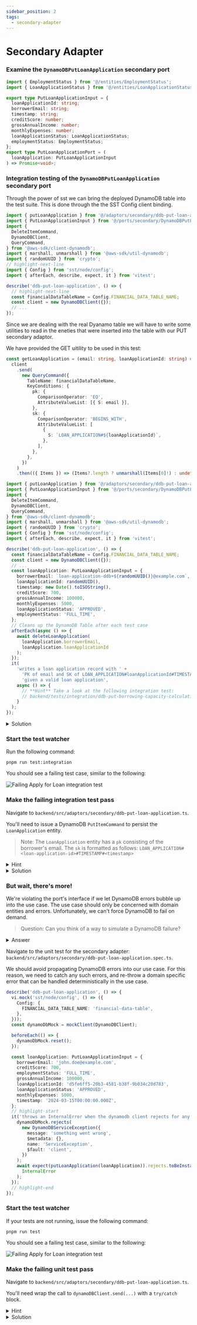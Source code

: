 ```yaml
---
sidebar_position: 2
tags:
  - secondary-adapter
---
```


# Secondary Adapter

### Examine the `DynamoDBPutLoanApplication` secondary port

```typescript title="backend/src/ports/secondary/DynamoDBPutLoanApplication.ts"
import { EmploymentStatus } from '@/entities/EmploymentStatus';
import { LoanApplicationStatus } from '@/entities/LoanApplicationStatus';

export type PutLoanApplicationInput = {
  loanApplicationId: string;
  borrowerEmail: string;
  timestamp: string;
  creditScore: number;
  grossAnnualIncome: number;
  monthlyExpenses: number;
  loanApplicationStatus: LoanApplicationStatus;
  employmentStatus: EmploymentStatus;
};
export type PutLoanApplicationPort = (
  loanApplication: PutLoanApplicationInput
) => Promise<void>;
```

### Integration testing of the `DynamoDBPutLoanApplication` secondary port

Through the power of sst we can bring the deployed DynamoDB table into the test suite.
This is done through the the SST Config client binding.

```typescript title="backend/tests/integration/ddb-put-loan-application.spec.ts"
import { putLoanApplication } from '@/adaptors/secondary/ddb-put-loan-application';
import { PutLoanApplicationInput } from '@/ports/secondary/DynamoDBPutLoanApplication';
import {
  DeleteItemCommand,
  DynamoDBClient,
  QueryCommand,
} from '@aws-sdk/client-dynamodb';
import { marshall, unmarshall } from '@aws-sdk/util-dynamodb';
import { randomUUID } from 'crypto';
// highlight-next-line
import { Config } from 'sst/node/config';
import { afterEach, describe, expect, it } from 'vitest';

describe('ddb-put-loan-application', () => {
  // highlight-next-line
  const financialDataTableName = Config.FINANCIAL_DATA_TABLE_NAME;
  const client = new DynamoDBClient({});
  // ...
});
```

Since we are dealing with the real Dyanamo table we will have to write some utilities to read in the eneties that were inserted into the table with our PUT secondary adaptor.

We have provided the GET uitility to be used in this test:

```typescript title="backend/tests/integration/ddb-put-loan-application.spec.ts"
const getLoanApplication = (email: string, loanApplicationId: string) =>
  client
    .send(
      new QueryCommand({
        TableName: financialDataTableName,
        KeyConditions: {
          pk: {
            ComparisonOperator: 'EQ',
            AttributeValueList: [{ S: email }],
          },
          sk: {
            ComparisonOperator: 'BEGINS_WITH',
            AttributeValueList: [
              {
                S: `LOAN_APPLICATION#${loanApplicationId}`,
              },
            ],
          },
        },
      })
    )
    .then(({ Items }) => (Items?.length ? unmarshall(Items[0]!) : undefined));
```

```typescript title="backend/tests/integration/ddb-put-loan-application.spec.ts"
import { putLoanApplication } from '@/adaptors/secondary/ddb-put-loan-application';
import { PutLoanApplicationInput } from '@/ports/secondary/DynamoDBPutLoanApplication';
import {
  DeleteItemCommand,
  DynamoDBClient,
  QueryCommand,
} from '@aws-sdk/client-dynamodb';
import { marshall, unmarshall } from '@aws-sdk/util-dynamodb';
import { randomUUID } from 'crypto';
import { Config } from 'sst/node/config';
import { afterEach, describe, expect, it } from 'vitest';

describe('ddb-put-loan-application', () => {
  const financialDataTableName = Config.FINANCIAL_DATA_TABLE_NAME;
  const client = new DynamoDBClient({});
  // ...
  const loanApplication: PutLoanApplicationInput = {
    borrowerEmail: `loan-application-ddb+${randomUUID()}@example.com`,
    loanApplicationId: randomUUID(),
    timestamp: new Date().toISOString(),
    creditScore: 700,
    grossAnnualIncome: 100000,
    monthlyExpenses: 5000,
    loanApplicationStatus: 'APPROVED',
    employmentStatus: 'FULL_TIME',
  };
  // Cleans up the DynamoDB Table after each test case
  afterEach(async () => {
    await deleteLoanApplication(
      loanApplication.borrowerEmail,
      loanApplication.loanApplicationId
    );
  });
  it(
    'writes a loan application record with ' +
      'PK of email and SK of LOAN_APPLICATION#loanApplicationId#TIMESTAMP#timestamp ' +
      'given a valid loan application',
    async () => {
      // **Hint** Take a look at the following integration test:
      // backend/tests/integration/ddb-put-borrowing-capacity-calculation.spec.ts
    }
  );
});
```

<details>
  <summary>Solution</summary>

```typescript title="backend/tests/integration/ddb-put-loan-application.spec.ts"
import { putLoanApplication } from '@/adaptors/secondary/ddb-put-loan-application';
import { PutLoanApplicationInput } from '@/ports/secondary/DynamoDBPutLoanApplication';
import {
  DeleteItemCommand,
  DynamoDBClient,
  QueryCommand,
} from '@aws-sdk/client-dynamodb';
import { marshall, unmarshall } from '@aws-sdk/util-dynamodb';
import { randomUUID } from 'crypto';
import { Config } from 'sst/node/config';
import { afterEach, describe, expect, it } from 'vitest';

describe('ddb-put-loan-application', () => {
  const financialDataTableName = Config.FINANCIAL_DATA_TABLE_NAME;
  const client = new DynamoDBClient({});
  const getLoanApplication = (email: string, loanApplicationId: string) =>
    client
      .send(
        new QueryCommand({
          TableName: financialDataTableName,
          KeyConditions: {
            pk: {
              ComparisonOperator: 'EQ',
              AttributeValueList: [{ S: email }],
            },
            sk: {
              ComparisonOperator: 'BEGINS_WITH',
              AttributeValueList: [
                {
                  S: `LOAN_APPLICATION#${loanApplicationId}`,
                },
              ],
            },
          },
        })
      )
      .then(({ Items }) => (Items?.length ? unmarshall(Items[0]!) : undefined));
  const deleteLoanApplication = (email: string, loanApplicationId: string) =>
    getLoanApplication(email, loanApplicationId).then(
      async (loanApplication) => {
        if (loanApplication) {
          await client.send(
            new DeleteItemCommand({
              TableName: financialDataTableName,
              Key: marshall({
                pk: email,
                sk:
                  `LOAN_APPLICATION#${loanApplicationId}` +
                  `#TIMESTAMP#${loanApplication.timestamp}`,
              }),
            })
          );
        }
      }
    );
  const loanApplication: PutLoanApplicationInput = {
    borrowerEmail: `loan-application-ddb+${randomUUID()}@example.com`,
    loanApplicationId: randomUUID(),
    timestamp: new Date().toISOString(),
    creditScore: 700,
    grossAnnualIncome: 100000,
    monthlyExpenses: 5000,
    loanApplicationStatus: 'APPROVED',
    employmentStatus: 'FULL_TIME',
  };
  afterEach(async () => {
    await deleteLoanApplication(
      loanApplication.borrowerEmail,
      loanApplication.loanApplicationId
    );
  });
  it(
    'writes a loan application record with ' +
      'PK of email and SK of LOAN_APPLICATION#loanApplicationId#TIMESTAMP#timestamp ' +
      'given a valid loan application',
    async () => {
      await putLoanApplication(loanApplication);
      await expect(
        getLoanApplication(
          loanApplication.borrowerEmail,
          loanApplication.loanApplicationId
        )
      ).resolves.toMatchObject({
        pk: loanApplication.borrowerEmail,
        sk:
          `LOAN_APPLICATION#${loanApplication.loanApplicationId}` +
          `#TIMESTAMP#${loanApplication.timestamp}`,
        borrowerEmail: loanApplication.borrowerEmail,
        loanApplicationId: loanApplication.loanApplicationId,
        timestamp: loanApplication.timestamp,
        creditScore: loanApplication.creditScore,
        grossAnnualIncome: loanApplication.grossAnnualIncome,
        monthlyExpenses: loanApplication.monthlyExpenses,
        loanApplicationStatus: loanApplication.loanApplicationStatus,
        employmentStatus: loanApplication.employmentStatus,
      });
    }
  );
});
```

</details>

### Start the test watcher

Run the following command:

```shell
pnpm run test:integration
```

You should see a failing test case, similar to the following:

![Failing `Apply for Loan` integration test](/img/loan-application/failing-apply-for-loan-integration-test.png)

### Make the failing integration test pass

Navigate to `backend/src/adaptors/secondary/ddb-put-loan-application.ts`.

You'll need to issue a DynamoDB `PutItemCommand` to persist the `LoanApplication` entity.

> Note: The `LoanApplication` entity has a `pk` consisting of the borrower's email. The `sk` is formatted as follows: `LOAN_APPLICATION#<loan-application-id>#TIMESTAMP#<timestamp>`

<details>
  <summary>Hint</summary>
  Take a look at the <code>
    backend/src/adaptors/secondary/ddb-put-borrowing-capacity-calculation.ts
  </code> secondary adapter.
</details>

<details>
  <summary>Solution</summary>

```typescript title="backend/src/adaptors/secondary/ddb-put-loan-application.ts"
import { InternalError } from '@/errors/InternalError';
import { PutLoanApplicationPort } from '@/ports/secondary/DynamoDBPutLoanApplication';
import { DynamoDBClient, PutItemCommand } from '@aws-sdk/client-dynamodb';
import { marshall } from '@aws-sdk/util-dynamodb';
import { Config } from 'sst/node/config';

const dynamoDbClient = new DynamoDBClient();

export const putLoanApplication: PutLoanApplicationPort = async ({
  borrowerEmail,
  loanApplicationId,
  timestamp,
  creditScore,
  grossAnnualIncome,
  monthlyExpenses,
  loanApplicationStatus,
  employmentStatus,
}) => {
  await dynamoDbClient.send(
    new PutItemCommand({
      TableName: Config.FINANCIAL_DATA_TABLE_NAME,
      Item: marshall({
        pk: borrowerEmail,
        sk: `LOAN_APPLICATION#${loanApplicationId}#TIMESTAMP#${timestamp}`,
        borrowerEmail,
        loanApplicationId,
        timestamp,
        creditScore,
        grossAnnualIncome,
        monthlyExpenses,
        loanApplicationStatus,
        employmentStatus,
      }),
    })
  );
};
```

</details>

### But wait, there's more!

We're violating the port's interface if we let DynamoDB errors bubble up into the use case. The use case should only be concerned with domain entities and errors. Unfortunately, we can't force DynamoDB to fail on demand.

> Question: Can you think of a way to simulate a DynamoDB failure?

<details>
  <summary>Answer</summary>
  If you thought of <code>mocks</code>, then you're on the right track!
</details>

Navigate to the unit test for the secondary adapter: `backend/src/adaptors/secondary/ddb-put-loan-application.spec.ts`.

We should avoid propagating DynamoDB errors into our use case. For this reason, we need to catch any such errors, and re-throw a domain specific error that can be handled deterministically in the use case.

```typescript title="backend/src/adaptors/secondary/ddb-put-loan-application.spec.ts"
describe('ddb-put-loan-application', () => {
  vi.mock('sst/node/config', () => ({
    Config: {
      FINANCIAL_DATA_TABLE_NAME: 'financial-data-table',
    },
  }));
  const dynamoDbMock = mockClient(DynamoDBClient);

  beforeEach(() => {
    dynamoDbMock.reset();
  });

  const loanApplication: PutLoanApplicationInput = {
    borrowerEmail: 'john.doe@example.com',
    creditScore: 700,
    employmentStatus: 'FULL_TIME',
    grossAnnualIncome: 100000,
    loanApplicationId: 'd5fe6ff5-20b3-4581-b38f-9b034c20d783',
    loanApplicationStatus: 'APPROVED',
    monthlyExpenses: 5000,
    timestamp: '2024-03-15T00:00:00.000Z',
  };
  // highlight-start
  it('throws an InternalError when the dynamodb client rejects for any reason', async () => {
    dynamoDbMock.rejects(
      new DynamoDBServiceException({
        message: 'something went wrong',
        $metadata: {},
        name: 'ServiceException',
        $fault: 'client',
      })
    );
    await expect(putLoanApplication(loanApplication)).rejects.toBeInstanceOf(
      InternalError
    );
  });
  // highlight-end
});
```

### Start the test watcher

If your tests are not running, issue the following command:

```shell
pnpm run test
```

You should see a failing test case, similar to the following:

![Failing `Apply for Loan` integration test](/img/loan-application/failing-apply-for-loan-unit-test.png)

### Make the failing unit test pass

Navigate to `backend/src/adaptors/secondary/ddb-put-loan-application.ts`.

You'll need wrap the call to `dynamoDBClient.send(...)` with a `try/catch` block.

<details>
  <summary>Hint</summary>
  We want to stop DynamoDB errors from being propagated. Catch any error that is
  thrown and throw a <code>InternalError</code> instead.
</details>

<details>
  <summary>Solution</summary>

```typescript title="backend/src/adaptors/secondary/ddb-put-loan-application.ts"
// highlight-next-line
try {
  await dynamoDbClient.send(
    new PutItemCommand({
      TableName: Config.FINANCIAL_DATA_TABLE_NAME,
      Item: marshall({
        pk: borrowerEmail,
        sk: `LOAN_APPLICATION#${loanApplicationId}#TIMESTAMP#${timestamp}`,
        loanApplicationId,
        timestamp,
        creditScore,
        grossAnnualIncome,
        monthlyExpenses,
        loanApplicationStatus,
        employmentStatus,
      }),
    })
  );
  // highlight-start
} catch (e) {
  throw new InternalError(
    'Failed to put loan application to financial data table'
  );
}
// highlight-end
```

</details>
